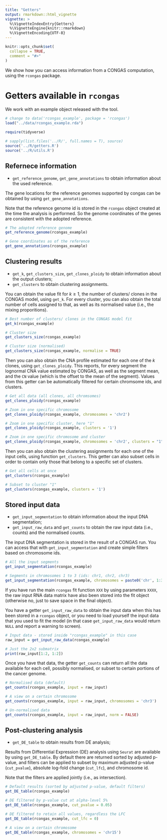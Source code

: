 ```yaml
---
title: "Getters"
output: rmarkdown::html_vignette
vignette: >
  %\VignetteIndexEntry{Getters}
  %\VignetteEngine{knitr::rmarkdown}
  %\VignetteEncoding{UTF-8}
---
```


```r
knitr::opts_chunk$set(
  collapse = TRUE,
  comment = "#>"
)
```

We show how you can access information from a CONGAS computation, using the `rcongas` package. 

# Getters available in `rcongas`

We work with an example object released with the tool. 
```r
# change to data('rcongas_example', package = 'rcongas')
load("../data/rcongas_example.rda")

require(tidyverse)

# sapply(list.files('../R/', full.names = T), source)
source('../R/getters.R')
source('../R/utils.R')

```

## Refernece information

* `get_reference_genome`, `get_gene_annotations` to obtain information about the used reference.

The gene locations for the reference genomes supported by congas can be obtained by using `get_gene_annotations`. 

Note that the reference genome id is stored in the `rcongas` object created at the time the analysis is performed. So the genome coordinates of the genes are consistent with the adopted reference.

```r
# The adopted reference genome
get_reference_genome(rcongas_example)

# Gene coordinates as of the reference
get_gene_annotations(rcongas_example)
```

## Clustering results

* `get_k`, `get_clusters_size`, `get_clones_ploidy` to obtain information about the output clusters;
* `get_clusters` to obtain clustering assignments.

You can obtain the value fit for $k\geq 1$, the number of clusters/ clones in the CONGAS model, using `get_k`. For every cluster, you can also obtain the total number of cells assigned to that, as well as its normalised value (i.e., the mixing proporitions).
```r
# Best number of clusters/ clones in the CONGAS model fit
get_k(rcongas_example)

# Cluster size
get_clusters_size(rcongas_example)

# Cluster size (normalised)
get_clusters_size(rcongas_example, normalise = TRUE)
```

Then you can also obtain the CNA profile estimated for each one of the $k$ clones, using `get_clones_ploidy`. This reports, for every segment the lognormal CNA value estimated by CONGAS, as well as the segment mean, and the `CN` value (which is the offset to the mean of the segment). Values from this getter can be automatically filtered for certain chromsome ids, and clusters.
```r
# Get all data (all clones, all chromsomes)
get_clones_ploidy(rcongas_example)

# Zoom in one specific chromosome
get_clones_ploidy(rcongas_example, chromosomes = 'chr2')

# Zoom in one specific cluster, here "1"
get_clones_ploidy(rcongas_example, clusters = '1')

# Zoom in one specific chromosome and cluster
get_clones_ploidy(rcongas_example, chromosomes = 'chr2', clusters = "1")
```

Then you can also obtain the clustering assignments for each one of the input cells,  using function `get_clusters`. This getter can also subset cells in order  to contain only those that belong to a specific set of clusters.
```r
# Get all cells at once
get_clusters(rcongas_example)

# Subset to cluster "1"
get_clusters(rcongas_example, clusters = '1')
```

## Stored input data

* `get_input_segmentation` to obtain information about the input DNA segmentation;
* `get_input_raw_data` and `get_counts` to obtain the raw input data (i.e., counts) and the normalised counts.


The input DNA segmentation is stored in the result of a CONGAS run. You can access that with `get_input_segmentation` and create simple filters based on chromosome ids.
```r
# All the input segments
get_input_segmentation(rcongas_example)

# Segments in chromosomes 1 to 3 (ids: chr1, chr2, chr3)
get_input_segmentation(rcongas_example, chromosomes = paste0('chr', 1:3))
```


If you have run the main `rcongas` fit function `XXX` by using parameters `XXXX`, the raw input RNA data matrix have also been stored into the fit object (otherwise no, just to save space in the final object). 

You have a getter `get_input_raw_data` to obtain the input data when this has been stored in a `rcongas` object, or you need to load yourself the input data that you used to fit the model (in that case `get_input_raw_data` would return `NULL` and report a warning to screen). 

```r
# Input data - stored inside "rcongas_example" in this case
raw_input = get_input_raw_data(rcongas_example)

# Just the 2x2 submatrix
print(raw_input[1:2, 1:2])
```

Once you have that data, the getter `get_counts` can return all the data available for each cell, possibly normalised, or subset to certain portions of the cancer genome.  

```r
# Normalised data (default)
get_counts(rcongas_example, input = raw_input)

# A view on a certain chromosome 
get_counts(rcongas_example, input = raw_input, chromosomes = 'chr3')

# Un-normalised data
get_counts(rcongas_example, input = raw_input, norm = FALSE)
```

## Post-clustering analysis

* `get_DE_table` to obtain results from DE analysis;

Results from Differential Expression (DE) analysis using `Seurat` are available by using `get_DE_table`. By default there are returned sorted by adjusted p-value, and filters can be applied to subset by maximum adjusted p-value (`cut_pvalue`), absolute log-fold change (`cut_lfc`), and chromosome id. 

Note that the filters are applied jointly (i.e., as intersection).

```r
# Default results (sorted by adjusted p-value, default filters)
get_DE_table(rcongas_example)

# DE filtered by p-value cut at alpha-level 5%
get_DE_table(rcongas_example, cut_pvalue = 0.05)

# DE filtered to retain all values, regardless the LFC
get_DE_table(rcongas_example, cut_lfc = 0)

# A view on a certain chromosome 
get_DE_table(rcongas_example, chromosomes = 'chr15')

```

